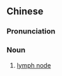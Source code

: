 {{also|淋巴结}}
==Chinese==
{{zh-forms|s=淋巴结|type=21}}

===Pronunciation===
{{zh-pron
|m=línbājié
|c=lam4 baa1 git3
|cat=n
}}

===Noun===
{{zh-noun}}

# [[lymph node]]